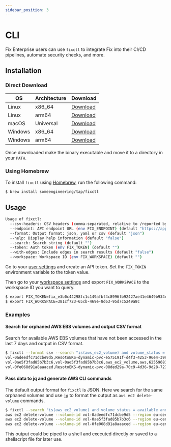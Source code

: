 ```yaml
---
sidebar_position: 3
---
```


# CLI

Fix Enterprise users can use `fixctl` to integrate Fix into their CI/CD pipelines, automate security checks, and more.

## Installation

### Direct Download

| OS      | Architecture | Download                                                                                                     |
| ------- | ------------ | ------------------------------------------------------------------------------------------------------------ |
| Linux   | x86_64       | [Download](https://github.com/someengineering/fixctl/releases/download/0.0.9/fixctl-linux-amd64-0.0.9)       |
| Linux   | arm64        | [Download](https://github.com/someengineering/fixctl/releases/download/0.0.9/fixctl-linux-arm64-0.0.9)       |
| macOS   | Universal    | [Download](https://github.com/someengineering/fixctl/releases/download/0.0.9/fixctl-macos-universal-0.0.9)   |
| Windows | x86_64       | [Download](https://github.com/someengineering/fixctl/releases/download/0.0.9/fixctl-windows-amd64-0.0.9.exe) |
| Windows | arm64        | [Download](https://github.com/someengineering/fixctl/releases/download/0.0.9/fixctl-windows-arm64-0.0.9.exe) |

Once downloaded make the binary executable and move it to a directory in your `PATH`.

### Using Homebrew

To install `fixctl` using [Homebrew](https://brew.sh/), run the following command:

```bash
$ brew install someengineering/tap/fixctl
```

## Usage

```bash
Usage of fixctl:
  --csv-headers: CSV headers (comma-separated, relative to /reported by default) (default "id,name,kind,/ancestors.cloud.reported.id,/ancestors.account.reported.id,/ancestors.region.reported.id")
  --endpoint: API endpoint URL (env FIX_ENDPOINT) (default "https://app.fix.security")
  --format: Output format: json, yaml or csv (default "json")
  --help: Display help information (default "false")
  --search: Search string (default "")
  --token: Auth token (env FIX_TOKEN) (default "")
  --with-edges: Include edges in search results (default "false")
  --workspace: Workspace ID (env FIX_WORKSPACE) (default "")
```

Go to your [user settings](https://app.fix.security/user-settings) and create an API token. Set the `FIX_TOKEN` environment variable to the token value.

Then go to your [workspace settings](https://app.fix.security/workspace-settings) and export `FIX_WORKSPACE` to the workspace ID you want to query.

```bash title="Example export commands"
$ export FIX_TOKEN=fix_e3b0c44298fc1c149afbf4c8996fb92427ae41e4649b934ca495991b7852b855
$ export FIX_WORKSPACE=381cf723-65cb-469e-8d63-95d7c5249a8c
```

### Examples

#### Search for orphaned AWS EBS volumes and output CSV format

Search for available AWS EBS volumes that have not been accessed in the last 7 days and output in CSV format.

```bash
$ fixctl --format csv --search "is(aws_ec2_volume) and volume_status = available and last_access > 7d"
vol-0adeedfc71dcbe9d5,ResotoEKS-dynamic-pvc-e575191f-d4f3-4253-96e4-399ded05bf14,aws_ec2_volume,aws,752466027617,eu-central-1
vol-0ae5f3fad85b7b3c6,vol-0ae5f3fad85b7b3c6,aws_ec2_volume,aws,625596817853,eu-central-1
vol-0fe068d91a8aaaced,ResotoEKS-dynamic-pvc-08ded29a-70c9-4d36-9d28-727140850d96,aws_ec2_volume,aws,752466027617,eu-central-1
```

#### Pass data to jq and generate AWS CLI commands

The default output format for `fixctl` is JSON. Here we search for the same orphaned volumes and use [`jq`](https://jqlang.github.io/jq/) to format the output as `aws ec2 delete-volume` commands.

```bash
$ fixctl --search "is(aws_ec2_volume) and volume_status = available and last_access > 30d" | jq -r '. | "aws ec2 delete-volume --volume-id \(.reported.id) --region \(.ancestors.region.reported.id) --profile \(.ancestors.account.reported.id)"'
aws ec2 delete-volume --volume-id vol-0adeedfc71dcbe9d5 --region eu-central-1 --profile 752466027617
aws ec2 delete-volume --volume-id vol-0ae5f3fad85b7b3c6 --region eu-central-1 --profile 625596817853
aws ec2 delete-volume --volume-id vol-0fe068d91a8aaaced --region eu-central-1 --profile 752466027617
```

This output could be piped to a shell and executed directly or saved to a shellscript file for later use.
